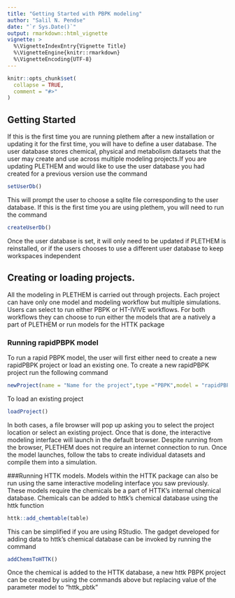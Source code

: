 ---
title: "Getting Started with PBPK modeling"
author: "Salil N. Pendse"
date: "`r Sys.Date()`"
output: rmarkdown::html_vignette
vignette: >
  %\VignetteIndexEntry{Vignette Title}
  %\VignetteEngine{knitr::rmarkdown}
  %\VignetteEncoding{UTF-8}
---

```{r setup, include = FALSE}
knitr::opts_chunk$set(
  collapse = TRUE,
  comment = "#>"
)
```
## Getting Started
If this is the first time you are running plethem after a new installation or updating it for the first time, you will have to define a user database. The user database stores chemical, physical and metabolism datasets that the user may create and use across multiple modeling projects.If you are updating PLETHEM and would like to use the user database you had created for a previous version use the command 
```{r eval = FALSE}
setUserDb()
```
This will prompt the user to choose a sqlite file corresponding to the user database. 
If this is the first time you are using plethem, you will need to run the command 
```{r eval = FALSE}
createUserDb()
```
Once the user database is set, it will only need to be updated if PLETHEM is reinstalled, or if the users chooses to use a different user database to keep workspaces independent

## Creating or loading projects. 
All the modeling in PLETHEM is carried out through projects. Each project can have only one model and modeling workflow but multiple simulations. Users can select to run either PBPK or HT-IVIVE workflows. For both workflows they can choose to run either the models that are a natively a part of PLETHEM or run models for the HTTK package

### Running rapidPBPK model 
To run a rapid PBPK model, the user will first either need to create a new rapidPBPK project or load an existing one. 
To create a new rapidPBPK project run the following command
```{r eval = FALSE}
newProject(name = "Name for the project",type ="PBPK",model = "rapidPBPK")
```
To load an existing project 
```{r eval = FALSE}
loadProject()
```
In both cases, a file browser will pop up asking you to select the project location or select an existing project. Once that is done, the interactive modeling interface will launch in the default browser. Despite running from the browser, PLETHEM does not require an internet connection to run.
Once the model launches, follow the tabs to create individual datasets and compile them into a simulation. 

###Running HTTK models. 
Models within the HTTK package can also be run using the same interactive modeling interface you saw previously. These models require the chemicals be a part of HTTK's internal chemical database. Chemicals can be added to httk's chemical database using the httk function
```{r eval = FALSE}
httk::add_chemtable(table)
```
This can be simplified if you are using RStudio. The gadget developed for adding data to httk's chemical database can be invoked by running the command
```{r eval = FALSE}
addChemsToHTTK()
```
Once the chemical is added to the HTTK database, a new httk PBPK project can be created by using the commands above but replacing value of the parameter model to "httk_pbtk"